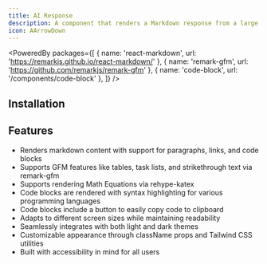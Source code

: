 ```yaml
---
title: AI Response
description: A component that renders a Markdown response from a large language model.
icon: AArrowDown
---
```


<PoweredBy packages={[
  { name: 'react-markdown', url: 'https://remarkjs.github.io/react-markdown/' },
  { name: 'remark-gfm', url: 'https://github.com/remarkjs/remark-gfm' },
  { name: 'code-block', url: '/components/code-block' },
]} />

<Preview path="ai-response" />

## Installation

<Installer packageName="ai" />

## Features

- Renders markdown content with support for paragraphs, links, and code blocks
- Supports GFM features like tables, task lists, and strikethrough text via remark-gfm
- Supports rendering Math Equations via rehype-katex
- Code blocks are rendered with syntax highlighting for various programming languages
- Code blocks include a button to easily copy code to clipboard
- Adapts to different screen sizes while maintaining readability
- Seamlessly integrates with both light and dark themes
- Customizable appearance through className props and Tailwind CSS utilities
- Built with accessibility in mind for all users
